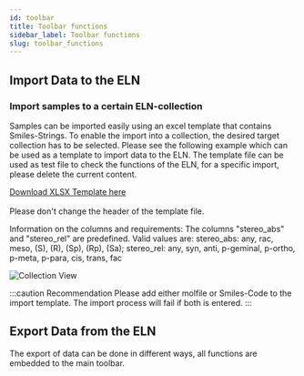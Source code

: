 ```yaml
---
id: toolbar
title: Toolbar functions
sidebar_label: Toolbar functions
slug: toolbar_functions
---
```



## Import Data to the ELN
### Import samples to a certain ELN-collection

Samples can be imported easily using an excel template that contains Smiles-Strings. To enable the import into a collection, the desired target collection has to be selected. 
Please see the following example which can be used as a template to import data to the ELN. The template file can be used as test file to check the functions of the ELN, for a specific import, please delete the current content.

<!-- [Download XLSX Template here](/chemotionsaurus/files/template%20_sample_import.xlsx) -->
<p><a target="_blank" href="/chemotionsaurus/files/template%20_sample_import.xlsx" download="template_sample_import.xlsx">Download XLSX Template here <FontAwesomeIcon icon={faDownload}/></a><br></br>Please don't change the header of the template file. </p>

<!--  <p><DownloadBtn text={"Download XLSX Template here "} files={['/chemotionsaurus/files/template%20_sample_import.xlsx', '/chemotionsaurus/files/docker-compose.yml']}/></p> -->
   
Information on the columns and requirements: 
The columns "stereo_abs" and "stereo_rel" are predefined. Valid values are: 
stereo_abs: any, rac, meso, (S), (R), (Sp), (Rp), (Sa); 
stereo_rel: any, syn, anti, p-geminal, p-ortho, p-meta, p-para, cis, trans, fac


![Collection View](/img/import_samples.gif)

:::caution Recommendation
Please add either molfile or Smiles-Code to the import template. The import process will fail if both is entered.
:::


  

## Export Data from the ELN

The export of data can be done in different ways, all functions are embedded to the main toolbar.


